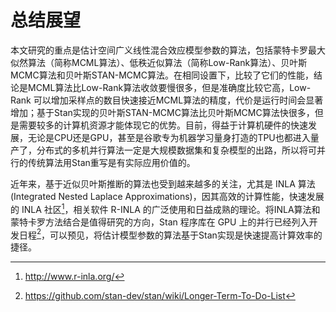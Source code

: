 # 总结展望 {#summary}

本文研究的重点是估计空间广义线性混合效应模型参数的算法，包括蒙特卡罗最大似然算法（简称MCML算法）、低秩近似算法（简称Low-Rank算法）、贝叶斯MCMC算法和贝叶斯STAN-MCMC算法。在相同设置下，比较了它们的性能，结论是MCML算法比Low-Rank算法收敛要慢很多，但是准确度比较它高，Low-Rank 可以增加采样点的数目快速接近MCML算法的精度，代价是运行时间会显著增加；基于Stan实现的贝叶斯STAN-MCMC算法比贝叶斯MCMC算法快很多，但是需要较多的计算机资源才能体现它的优势。目前，得益于计算机硬件的快速发展，无论是CPU还是GPU，甚至是谷歌专为机器学习量身打造的TPU也都进入量产了，分布式的多机并行算法一定是大规模数据集和复杂模型的出路，所以将可并行的传统算法用Stan重写是有实际应用价值的。

近年来，基于近似贝叶斯推断的算法也受到越来越多的关注，尤其是 INLA 算法(Integrated Nested Laplace Approximations)，因其高效的计算性能，快速发展的 INLA 社区^[<http://www.r-inla.org/>]，相关软件 R-INLA 的广泛使用和日益成熟的理论。将INLA算法和蒙特卡罗方法结合是值得研究的方向，Stan 程序库在 GPU 上的并行已经列入开发日程^[<https://github.com/stan-dev/stan/wiki/Longer-Term-To-Do-List>]，可以预见，将估计模型参数的算法基于Stan实现是快速提高计算效率的捷径。


<!-- 数据模拟和案例分析的部分，还可以增加响应变量服从指数族其它分布的情形，如泊松分布。算法性能的比较可以同时考虑时间和计算平台，记录多次运行同一个算法的时间数据，比较它们所耗时间的分布差异，可以获得更加可靠的结果。计算平台如多核，多线程，甚至集群环境的实现和比较，可以获得算法扩展性方面的结论。此外，不能单纯看算法实现的语言方式，从文中的计算结果来看，R 语言的性能是弱于 C++ （ Stan 是基于 C++ 的计算库，需要先编译源码和加载动态链接库）的，但是利用 R 编程可以快速实现算法原型。 INLA 算法和软件非常高效的表现，得益于随机偏微分方程已有的实现算法和近似手段，如三角网格划分，迭代格式让算法有更快的收敛速度，近似效果没有 MCML 和 Low-Rank 好。由此可知，算法的选择需要去做效果和效率的平衡， Stan 更新迭代的速度很快，可在不久的将来进入应用界，但是却也要求更多的学习成本和优化技巧。 -->


```{=latex}
\setlength{\bibsep}{0ex}
\bibliography{refer.bib,book.bib}
```
